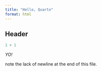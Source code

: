 ```yaml
---
title: "Hello, Quarto"
format: html
---
```


## Header

```python
1 + 1
```

*YO!*

note the lack of newline at the end of this file.
